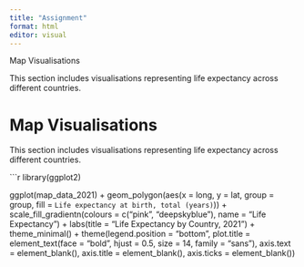 ```yaml
---
title: "Assignment"
format: html
editor: visual
---
```


Map Visualisations

This section includes visualisations representing life expectancy across different countries.\

# Map Visualisations

This section includes visualisations representing life expectancy across different countries.

```r
library(ggplot2)


ggplot(map_data_2021) +
  geom_polygon(aes(x = long, y = lat, group = group, fill = `Life expectancy at birth, total (years)`)) +
  scale_fill_gradientn(colours = c("pink", "deepskyblue"), name = "Life Expectancy") +
  labs(title = "Life Expectancy by Country, 2021") +
  theme_minimal() +
  theme(legend.position = "bottom",
        plot.title = element_text(face = "bold", hjust = 0.5, size = 14, family = "sans"),
        axis.text = element_blank(),
        axis.title = element_blank(),
        axis.ticks = element_blank())
